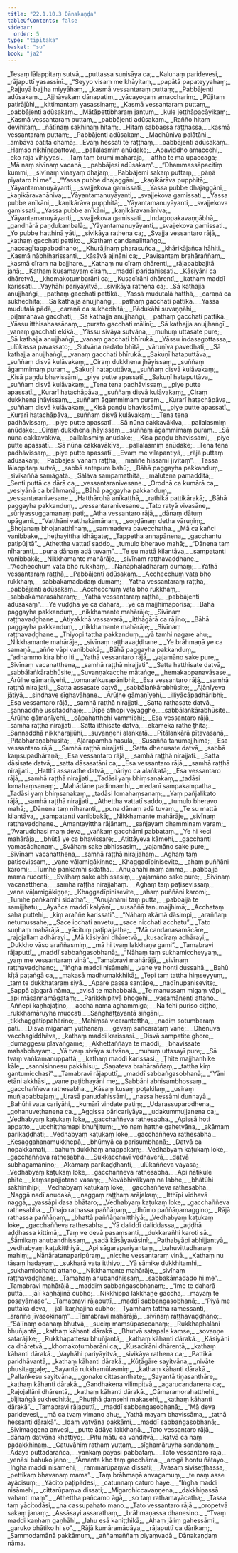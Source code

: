 ```yaml
---
title: "22.1.10.3 Dānakaṇḍa"
tableOfContents: false
sidebar:
  order: 5
type: "tipitaka"
basket: "su"
book: "ja2"
---
```



<DynamicBreadcrumb />

<Division number="1744" book="ja2">

<Paragraph number="3092" type="verses" book="ja2">
_Tesaṃ lālappitaṃ sutvā,_  
_puttassa suṇisāya ca;_  
_Kalunaṃ paridevesi,_  
_rājaputtī yasassinī._  

</Paragraph>

</Division>
<Division number="1745" book="ja2">

<Paragraph number="3093" type="verses" book="ja2">
_“Seyyo visaṃ me khāyitaṃ,_  
_papātā papateyyahaṃ;_  
_Rajjuyā bajjha miyyāhaṃ,_  
_kasmā vessantaraṃ puttaṃ;_  
_Pabbājenti adūsakaṃ._  

</Paragraph>

</Division>
<Division number="1746" book="ja2">

<Paragraph number="3094" type="verses" book="ja2">
_Ajjhāyakaṃ dānapatiṃ,_  
_yācayogaṃ amacchariṃ;_  
_Pūjitaṃ paṭirājūhi,_  
_kittimantaṃ yasassinaṃ;_  
_Kasmā vessantaraṃ puttaṃ,_  
_pabbājenti adūsakaṃ._  

</Paragraph>

</Division>
<Division number="1747" book="ja2">

<Paragraph number="3095" type="verses" book="ja2">
_Mātāpettibharaṃ jantuṃ,_  
_kule jeṭṭhāpacāyikaṃ;_  
_Kasmā vessantaraṃ puttaṃ,_  
_pabbājenti adūsakaṃ._  

</Paragraph>

</Division>
<Division number="1748" book="ja2">

<Paragraph number="3096" type="verses" book="ja2">
_Rañño hitaṃ devihitaṃ,_  
_ñātīnaṃ sakhinaṃ hitaṃ;_  
_Hitaṃ sabbassa raṭṭhassa,_  
_kasmā vessantaraṃ puttaṃ;_  
_Pabbājenti adūsakaṃ._  

</Paragraph>

</Division>
<Division number="1749" book="ja2">

<Paragraph number="3097" type="verses" book="ja2">
_Madhūniva palātāni,_  
_ambāva patitā chamā;_  
_Evaṃ hessati te raṭṭhaṃ,_  
_pabbājenti adūsakaṃ._  

</Paragraph>

</Division>
<Division number="1750" book="ja2">

<Paragraph number="3098" type="verses" book="ja2">
_Haṃso nikhīṇapattova,_  
_pallalasmiṃ anūdake;_  
_Apaviddho amaccehi,_  
_eko rājā vihiyyasi._  

</Paragraph>

</Division>
<Division number="1751" book="ja2">

<Paragraph number="3099" type="verses" book="ja2">
_Taṃ taṃ brūmi mahārāja,_  
_attho te mā upaccagā;_  
_Mā naṃ sivīnaṃ vacanā,_  
_pabbājesi adūsakaṃ”._  

</Paragraph>

</Division>
<Division number="1752" book="ja2">

<Paragraph number="3100" type="verses" book="ja2">
_“Dhammassāpacitiṃ kummi,_  
_sivīnaṃ vinayaṃ dhajaṃ;_  
_Pabbājemi sakaṃ puttaṃ,_  
_pāṇā piyataro hi me”._  

</Paragraph>

</Division>
<Division number="1753" book="ja2">

<Paragraph number="3101" type="verses" book="ja2">
_“Yassa pubbe dhajaggāni,_  
_kaṇikārāva pupphitā;_  
_Yāyantamanuyāyanti,_  
_svajjekova gamissati._  

</Paragraph>

</Division>
<Division number="1754" book="ja2">

<Paragraph number="3102" type="verses" book="ja2">
_Yassa pubbe dhajaggāni,_  
_kaṇikāravanāniva;_  
_Yāyantamanuyāyanti,_  
_svajjekova gamissati._  

</Paragraph>

</Division>
<Division number="1755" book="ja2">

<Paragraph number="3103" type="verses" book="ja2">
_Yassa pubbe anīkāni,_  
_kaṇikārāva pupphitā;_  
_Yāyantamanuyāyanti,_  
_svajjekova gamissati._  

</Paragraph>

</Division>
<Division number="1756" book="ja2">

<Paragraph number="3104" type="verses" book="ja2">
_Yassa pubbe anīkāni,_  
_kaṇikāravanāniva;_  
_Yāyantamanuyāyanti,_  
_svajjekova gamissati._  

</Paragraph>

</Division>
<Division number="1757" book="ja2">

<Paragraph number="3105" type="verses" book="ja2">
_Indagopakavaṇṇābhā,_  
_gandhārā paṇḍukambalā;_  
_Yāyantamanuyāyanti,_  
_svajjekova gamissati._  

</Paragraph>

</Division>
<Division number="1758" book="ja2">

<Paragraph number="3106" type="verses" book="ja2">
_Yo pubbe hatthinā yāti,_  
_sivikāya rathena ca;_  
_Svajja vessantaro rājā,_  
_kathaṃ gacchati pattiko._  

</Paragraph>

</Division>
<Division number="1759" book="ja2">

<Paragraph number="3107" type="verses" book="ja2">
_Kathaṃ candanalittaṅgo,_  
_naccagītappabodhano;_  
_Khurājinaṃ pharasuñca,_  
_khārikājañca hāhiti._  

</Paragraph>

</Division>
<Division number="1760" book="ja2">

<Paragraph number="3108" type="verses" book="ja2">
_Kasmā nābhiharissanti,_  
_kāsāvā ajināni ca;_  
_Pavisantaṃ brahāraññaṃ,_  
_kasmā cīraṃ na bajjhare._  

</Paragraph>

</Division>
<Division number="1761" book="ja2">

<Paragraph number="3109" type="verses" book="ja2">
_Kathaṃ nu cīraṃ dhārenti,_  
_rājapabbajitā janā;_  
_Kathaṃ kusamayaṃ cīraṃ,_  
_maddī paridahissati._  

</Paragraph>

</Division>
<Division number="1762" book="ja2">

<Paragraph number="3110" type="verses" book="ja2">
_Kāsiyāni ca dhāretvā,_  
_khomakoṭumbarāni ca;_  
_Kusacīrāni dhārentī,_  
_kathaṃ maddī karissati._  

</Paragraph>

</Division>
<Division number="1763" book="ja2">

<Paragraph number="3111" type="verses" book="ja2">
_Vayhāhi pariyāyitvā,_  
_sivikāya rathena ca;_  
_Sā kathajja anujjhaṅgī,_  
_pathaṃ gacchati pattikā._  

</Paragraph>

</Division>
<Division number="1764" book="ja2">

<Paragraph number="3112" type="verses" book="ja2">
_Yassā mudutalā hatthā,_  
_caraṇā ca sukhedhitā;_  
_Sā kathajja anujjhaṅgī,_  
_pathaṃ gacchati pattikā._  

</Paragraph>

</Division>
<Division number="1765" book="ja2">

<Paragraph number="3113" type="verses" book="ja2">
_Yassā mudutalā pādā,_  
_caraṇā ca sukhedhitā;_  
_Pādukāhi suvaṇṇāhi,_  
_pīḷamānāva gacchati;_  
_Sā kathajja anujjhaṅgī,_  
_pathaṃ gacchati pattikā._  

</Paragraph>

</Division>
<Division number="1766" book="ja2">

<Paragraph number="3114" type="verses" book="ja2">
_Yāssu itthisahassānaṃ,_  
_purato gacchati mālinī;_  
_Sā kathajja anujjhaṅgī,_  
_vanaṃ gacchati ekikā._  

</Paragraph>

</Division>
<Division number="1767" book="ja2">

<Paragraph number="3115" type="verses" book="ja2">
_Yāssu sivāya sutvāna,_  
_muhuṃ uttasate pure;_  
_Sā kathajja anujjhaṅgī,_  
_vanaṃ gacchati bhīrukā._  

</Paragraph>

</Division>
<Division number="1768" book="ja2">

<Paragraph number="3116" type="verses" book="ja2">
_Yāssu indasagottassa,_  
_ulūkassa pavassato;_  
_Sutvāna nadato bhītā,_  
_vāruṇīva pavedhati;_  
_Sā kathajja anujjhaṅgī,_  
_vanaṃ gacchati bhīrukā._  

</Paragraph>

</Division>
<Division number="1769" book="ja2">

<Paragraph number="3117" type="verses" book="ja2">
_Sakuṇī hataputtāva,_  
_suññaṃ disvā kulāvakaṃ;_  
_Ciraṃ dukkhena jhāyissaṃ,_  
_suññaṃ āgammimaṃ puraṃ._  

</Paragraph>

</Division>
<Division number="1770" book="ja2">

<Paragraph number="3118" type="verses" book="ja2">
_Sakuṇī hataputtāva,_  
_suññaṃ disvā kulāvakaṃ;_  
_Kisā paṇḍu bhavissāmi,_  
_piye putte apassatī._  

</Paragraph>

</Division>
<Division number="1771" book="ja2">

<Paragraph number="3119" type="verses" book="ja2">
_Sakuṇī hataputtāva,_  
_suññaṃ disvā kulāvakaṃ;_  
_Tena tena padhāvissaṃ,_  
_piye putte apassatī._  

</Paragraph>

</Division>
<Division number="1772" book="ja2">

<Paragraph number="3120" type="verses" book="ja2">
_Kurarī hatachāpāva,_  
_suññaṃ disvā kulāvakaṃ;_  
_Ciraṃ dukkhena jhāyissaṃ,_  
_suññaṃ āgammimaṃ puraṃ._  

</Paragraph>

</Division>
<Division number="1773" book="ja2">

<Paragraph number="3121" type="verses" book="ja2">
_Kurarī hatachāpāva,_  
_suññaṃ disvā kulāvakaṃ;_  
_Kisā paṇḍu bhavissāmi,_  
_piye putte apassatī._  

</Paragraph>

</Division>
<Division number="1774" book="ja2">

<Paragraph number="3122" type="verses" book="ja2">
_Kurarī hatachāpāva,_  
_suññaṃ disvā kulāvakaṃ;_  
_Tena tena padhāvissaṃ,_  
_piye putte apassatī._  

</Paragraph>

</Division>
<Division number="1775" book="ja2">

<Paragraph number="3123" type="verses" book="ja2">
_Sā nūna cakkavākīva,_  
_pallalasmiṃ anūdake;_  
_Ciraṃ dukkhena jhāyissaṃ,_  
_suññaṃ āgammimaṃ puraṃ._  

</Paragraph>

</Division>
<Division number="1776" book="ja2">

<Paragraph number="3124" type="verses" book="ja2">
_Sā nūna cakkavākīva,_  
_pallalasmiṃ anūdake;_  
_Kisā paṇḍu bhavissāmi,_  
_piye putte apassatī._  

</Paragraph>

</Division>
<Division number="1777" book="ja2">

<Paragraph number="3125" type="verses" book="ja2">
_Sā nūna cakkavākīva,_  
_pallalasmiṃ anūdake;_  
_Tena tena padhāvissaṃ,_  
_piye putte apassatī._  

</Paragraph>

</Division>
<Division number="1778" book="ja2">

<Paragraph number="3126" type="verses" book="ja2">
_Evaṃ me vilapantiyā,_  
_rājā puttaṃ adūsakaṃ;_  
_Pabbājesi vanaṃ raṭṭhā,_  
_maññe hissāmi jīvitaṃ”._  

</Paragraph>

</Division>
<Division number="1779" book="ja2">

<Paragraph number="3127" type="verses" book="ja2">
_Tassā lālappitaṃ sutvā,_  
_sabbā antepure bahū;_  
_Bāhā paggayha pakkanduṃ,_  
_sivikaññā samāgatā._  

</Paragraph>

</Division>
<Division number="1780" book="ja2">

<Paragraph number="3128" type="verses" book="ja2">
_Sālāva sampamathitā,_  
_mālutena pamadditā;_  
_Senti puttā ca dārā ca,_  
_vessantaranivesane._  

</Paragraph>

</Division>
<Division number="1781" book="ja2">

<Paragraph number="3129" type="verses" book="ja2">
_Orodhā ca kumārā ca,_  
_vesiyānā ca brāhmaṇā;_  
_Bāhā paggayha pakkanduṃ,_  
_vessantaranivesane._  

</Paragraph>

</Division>
<Division number="1782" book="ja2">

<Paragraph number="3130" type="verses" book="ja2">
_Hatthārohā anīkaṭṭhā,_  
_rathikā pattikārakā;_  
_Bāhā paggayha pakkanduṃ,_  
_vessantaranivesane._  

</Paragraph>

</Division>
<Division number="1783" book="ja2">

<Paragraph number="3131" type="verses" book="ja2">
_Tato ratyā vivasāne,_  
_sūriyassuggamanaṃ pati;_  
_Atha vessantaro rājā,_  
_dānaṃ dātuṃ upāgami._  

</Paragraph>

</Division>
<Division number="1784" book="ja2">

<Paragraph number="3132" type="verses" book="ja2">
_“Vatthāni vatthakāmānaṃ,_  
_soṇḍānaṃ detha vāruṇiṃ;_  
_Bhojanaṃ bhojanatthīnaṃ,_  
_sammadeva pavecchatha._  

</Paragraph>

</Division>
<Division number="1785" book="ja2">

<Paragraph number="3133" type="verses" book="ja2">
_Mā ca kañci vanibbake,_  
_heṭhayittha idhāgate;_  
_Tappetha annapānena,_  
_gacchantu paṭipūjitā”._  

</Paragraph>

</Division>
<Division number="1786" book="ja2">

<Paragraph number="3134" type="verses" book="ja2">
_Athettha vattatī saddo,_  
_tumulo bheravo mahā;_  
_“Dānena taṃ nīharanti,_  
_puna dānaṃ adā tuvaṃ”._  

</Paragraph>

</Division>
<Division number="1787" book="ja2">

<Paragraph number="3135" type="verses" book="ja2">
_Te su mattā kilantāva,_  
_sampatanti vanibbakā;_  
_Nikkhamante mahārāje,_  
_sivīnaṃ raṭṭhavaḍḍhane._  

</Paragraph>

</Division>
<Division number="1788" book="ja2">

<Paragraph number="3136" type="verses" book="ja2">
_“Acchecchuṃ vata bho rukkhaṃ,_  
_Nānāphaladharaṃ dumaṃ;_  
_Yathā vessantaraṃ raṭṭhā,_  
_Pabbājenti adūsakaṃ._  

</Paragraph>

</Division>
<Division number="1789" book="ja2">

<Paragraph number="3137" type="verses" book="ja2">
_Acchecchuṃ vata bho rukkhaṃ,_  
_sabbakāmadadaṃ dumaṃ;_  
_Yathā vessantaraṃ raṭṭhā,_  
_pabbājenti adūsakaṃ._  

</Paragraph>

</Division>
<Division number="1790" book="ja2">

<Paragraph number="3138" type="verses" book="ja2">
_Acchecchuṃ vata bho rukkhaṃ,_  
_sabbakāmarasāharaṃ;_  
_Yathā vessantaraṃ raṭṭhā,_  
_pabbājenti adūsakaṃ”._  

</Paragraph>

</Division>
<Division number="1791" book="ja2">

<Paragraph number="3139" type="verses" book="ja2">
_Ye vuḍḍhā ye ca daharā,_  
_ye ca majjhimaporisā;_  
_Bāhā paggayha pakkanduṃ,_  
_nikkhamante mahārāje;_  
_Sivīnaṃ raṭṭhavaḍḍhane._  

</Paragraph>

</Division>
<Division number="1792" book="ja2">

<Paragraph number="3140" type="verses" book="ja2">
_Atiyakkhā vassavarā,_  
_itthāgārā ca rājino;_  
_Bāhā paggayha pakkanduṃ,_  
_nikkhamante mahārāje;_  
_Sivīnaṃ raṭṭhavaḍḍhane._  

</Paragraph>

</Division>
<Division number="1793" book="ja2">

<Paragraph number="3141" type="verses" book="ja2">
_Thiyopi tattha pakkanduṃ,_  
_yā tamhi nagare ahu;_  
_Nikkhamante mahārāje,_  
_sivīnaṃ raṭṭhavaḍḍhane._  

</Paragraph>

</Division>
<Division number="1794" book="ja2">

<Paragraph number="3142" type="verses" book="ja2">
_Ye brāhmaṇā ye ca samaṇā,_  
_aññe vāpi vanibbakā;_  
_Bāhā paggayha pakkanduṃ,_  
_“adhammo kira bho iti._  

</Paragraph>

</Division>
<Division number="1795" book="ja2">

<Paragraph number="3143" type="verses" book="ja2">
_Yathā vessantaro rājā,_  
_yajamāno sake pure;_  
_Sivīnaṃ vacanatthena,_  
_samhā raṭṭhā nirajjati”._  

</Paragraph>

</Division>
<Division number="1796" book="ja2">

<Paragraph number="3144" type="verses" book="ja2">
_Satta hatthisate datvā,_  
_sabbālaṅkārabhūsite;_  
_Suvaṇṇakacche mātaṅge,_  
_hemakappanavāsase._  

</Paragraph>

</Division>
<Division number="1797" book="ja2">

<Paragraph number="3145" type="verses" book="ja2">
_Ārūḷhe gāmaṇīyehi,_  
_tomaraṅkusapāṇibhi;_  
_Esa vessantaro rājā,_  
_samhā raṭṭhā nirajjati._  

</Paragraph>

</Division>
<Division number="1798" book="ja2">

<Paragraph number="3146" type="verses" book="ja2">
_Satta assasate datvā,_  
_sabbālaṅkārabhūsite;_  
_Ājānīyeva jātiyā,_  
_sindhave sīghavāhane._  

</Paragraph>

</Division>
<Division number="1799" book="ja2">

<Paragraph number="3147" type="verses" book="ja2">
_Ārūḷhe gāmaṇīyehi,_  
_illiyācāpadhāribhi;_  
_Esa vessantaro rājā,_  
_samhā raṭṭhā nirajjati._  

</Paragraph>

</Division>
<Division number="1800" book="ja2">

<Paragraph number="3148" type="verses" book="ja2">
_Satta rathasate datvā,_  
_sannaddhe ussitaddhaje;_  
_Dīpe athopi veyagghe,_  
_sabbālaṅkārabhūsite._  

</Paragraph>

</Division>
<Division number="1801" book="ja2">

<Paragraph number="3149" type="verses" book="ja2">
_Ārūḷhe gāmaṇīyehi,_  
_cāpahatthehi vammibhi;_  
_Esa vessantaro rājā,_  
_samhā raṭṭhā nirajjati._  

</Paragraph>

</Division>
<Division number="1802" book="ja2">

<Paragraph number="3150" type="verses" book="ja2">
_Satta itthisate datvā,_  
_ekamekā rathe ṭhitā;_  
_Sannaddhā nikkharajjūhi,_  
_suvaṇṇehi alaṅkatā._  

</Paragraph>

</Division>
<Division number="1803" book="ja2">

<Paragraph number="3151" type="verses" book="ja2">
_Pītālaṅkārā pītavasanā,_  
_Pītābharaṇabhūsitā;_  
_Aḷārapamhā hasulā,_  
_Susaññā tanumajjhimā;_  
_Esa vessantaro rājā,_  
_Samhā raṭṭhā nirajjati._  

</Paragraph>

</Division>
<Division number="1804" book="ja2">

<Paragraph number="3152" type="verses" book="ja2">
_Satta dhenusate datvā,_  
_sabbā kaṃsupadhāraṇā;_  
_Esa vessantaro rājā,_  
_samhā raṭṭhā nirajjati._  

</Paragraph>

</Division>
<Division number="1805" book="ja2">

<Paragraph number="3153" type="verses" book="ja2">
_Satta dāsisate datvā,_  
_satta dāsasatāni ca;_  
_Esa vessantaro rājā,_  
_samhā raṭṭhā nirajjati._  

</Paragraph>

</Division>
<Division number="1806" book="ja2">

<Paragraph number="3154" type="verses" book="ja2">
_Hatthī assarathe datvā,_  
_nāriyo ca alaṅkatā;_  
_Esa vessantaro rājā,_  
_samhā raṭṭhā nirajjati._  

</Paragraph>

</Division>
<Division number="1807" book="ja2">

<Paragraph number="3155" type="verses" book="ja2">
_Tadāsi yaṃ bhiṃsanakaṃ,_  
_tadāsi lomahaṃsanaṃ;_  
_Mahādāne padinnamhi,_  
_medanī sampakampatha._  

</Paragraph>

</Division>
<Division number="1808" book="ja2">

<Paragraph number="3156" type="verses" book="ja2">
_Tadāsi yaṃ bhiṃsanakaṃ,_  
_tadāsi lomahaṃsanaṃ;_  
_Yaṃ pañjalikato rājā,_  
_samhā raṭṭhā nirajjati._  

</Paragraph>

</Division>
<Division number="1809" book="ja2">

<Paragraph number="3157" type="verses" book="ja2">
_Athettha vattatī saddo,_  
_tumulo bheravo mahā;_  
_Dānena taṃ nīharanti,_  
_puna dānaṃ adā tuvaṃ._  

</Paragraph>

</Division>
<Division number="1810" book="ja2">

<Paragraph number="3158" type="verses" book="ja2">
_Te su mattā kilantāva,_  
_sampatanti vanibbakā;_  
_Nikkhamante mahārāje,_  
_sivīnaṃ raṭṭhavaḍḍhane._  

</Paragraph>

</Division>
<Division number="1811" book="ja2">

<Paragraph number="3159" type="verses" book="ja2">
_Āmantayittha rājānaṃ,_  
_sañjayaṃ dhamminaṃ varaṃ;_  
_“Avaruddhasi maṃ deva,_  
_vaṅkaṃ gacchāmi pabbataṃ._  

</Paragraph>

</Division>
<Division number="1812" book="ja2">

<Paragraph number="3160" type="verses" book="ja2">
_Ye hi keci mahārāja,_  
_bhūtā ye ca bhavissare;_  
_Atittāyeva kāmehi,_  
_gacchanti yamasādhanaṃ._  

</Paragraph>

</Division>
<Division number="1813" book="ja2">

<Paragraph number="3161" type="verses" book="ja2">
_Svāhaṃ sake abhissasiṃ,_  
_yajamāno sake pure;_  
_Sivīnaṃ vacanatthena,_  
_samhā raṭṭhā nirajjahaṃ._  

</Paragraph>

</Division>
<Division number="1814" book="ja2">

<Paragraph number="3162" type="verses" book="ja2">
_Aghaṃ taṃ paṭisevissaṃ,_  
_vane vāḷamigākiṇṇe;_  
_Khaggadīpinisevite,_  
_ahaṃ puññāni karomi;_  
_Tumhe paṅkamhi sīdatha._  

</Paragraph>

</Division>
<Division number="1815" book="ja2">

<Paragraph number="3163" type="verses" book="ja2">
_Anujānāhi maṃ amma,_  
_pabbajjā mama ruccati;_  
_Svāhaṃ sake abhissasiṃ,_  
_yajamāno sake pure;_  
_Sivīnaṃ vacanatthena,_  
_samhā raṭṭhā nirajjahaṃ._  

</Paragraph>

</Division>
<Division number="1816" book="ja2">

<Paragraph number="3164" type="verses" book="ja2">
_Aghaṃ taṃ paṭisevissaṃ,_  
_vane vāḷamigākiṇṇe;_  
_Khaggadīpinisevite,_  
_ahaṃ puññāni karomi;_  
_Tumhe paṅkamhi sīdatha”._  

</Paragraph>

</Division>
<Division number="1817" book="ja2">

<Paragraph number="3165" type="verses" book="ja2">
_“Anujānāmi taṃ putta,_  
_pabbajjā te samijjhatu;_  
_Ayañca maddī kalyāṇī,_  
_susaññā tanumajjhimā;_  
_Acchataṃ saha puttehi,_  
_kiṃ araññe karissati”._  

</Paragraph>

</Division>
<Division number="1818" book="ja2">

<Paragraph number="3166" type="verses" book="ja2">
_“Nāhaṃ akāmā dāsimpi,_  
_araññaṃ netumussahe;_  
_Sace icchati anvetu,_  
_sace nicchati acchatu”._  

</Paragraph>

</Division>
<Division number="1819" book="ja2">

<Paragraph number="3167" type="verses" book="ja2">
_Tato suṇhaṃ mahārājā,_  
_yācituṃ paṭipajjatha;_  
_“Mā candanasamācāre,_  
_rajojallaṃ adhārayi._  

</Paragraph>

</Division>
<Division number="1820" book="ja2">

<Paragraph number="3168" type="verses" book="ja2">
_Mā kāsiyāni dhāretvā,_  
_kusacīraṃ adhārayi;_  
_Dukkho vāso araññasmiṃ,_  
_mā hi tvaṃ lakkhaṇe gami”._  

</Paragraph>

</Division>
<Division number="1821" book="ja2">

<Paragraph number="3169" type="verses" book="ja2">
_Tamabravi rājaputtī,_  
_maddī sabbaṅgasobhanā;_  
_“Nāhaṃ taṃ sukhamiccheyyaṃ,_  
_yaṃ me vessantaraṃ vinā”._  

</Paragraph>

</Division>
<Division number="1822" book="ja2">

<Paragraph number="3170" type="verses" book="ja2">
_Tamabravi mahārājā,_  
_sivīnaṃ raṭṭhavaḍḍhano;_  
_“Iṅgha maddi nisāmehi,_  
_vane ye honti dussahā._  

</Paragraph>

</Division>
<Division number="1823" book="ja2">

<Paragraph number="3171" type="verses" book="ja2">
_Bahū kīṭā paṭaṅgā ca,_  
_makasā madhumakkhikā;_  
_Tepi taṃ tattha hiṃseyyuṃ,_  
_taṃ te dukkhataraṃ siyā._  

</Paragraph>

</Division>
<Division number="1824" book="ja2">

<Paragraph number="3172" type="verses" book="ja2">
_Apare passa santāpe,_  
_nadīnupanisevite;_  
_Sappā ajagarā nāma,_  
_avisā te mahabbalā._  

</Paragraph>

</Division>
<Division number="1825" book="ja2">

<Paragraph number="3173" type="verses" book="ja2">
_Te manussaṃ migaṃ vāpi,_  
_api māsannamāgataṃ;_  
_Parikkhipitvā bhogehi,_  
_vasamānenti attano._  

</Paragraph>

</Division>
<Division number="1826" book="ja2">

<Paragraph number="3174" type="verses" book="ja2">
_Aññepi kaṇhajaṭino,_  
_acchā nāma aghammigā;_  
_Na tehi puriso diṭṭho,_  
_rukkhamāruyha muccati._  

</Paragraph>

</Division>
<Division number="1827" book="ja2">

<Paragraph number="3175" type="verses" book="ja2">
_Saṅghaṭṭayantā siṅgāni,_  
_tikkhaggātippahārino;_  
_Mahiṃsā vicarantettha,_  
_nadiṃ sotumbaraṃ pati._  

</Paragraph>

</Division>
<Division number="1828" book="ja2">

<Paragraph number="3176" type="verses" book="ja2">
_Disvā migānaṃ yūthānaṃ,_  
_gavaṃ sañcarataṃ vane;_  
_Dhenuva vacchagiddhāva,_  
_kathaṃ maddi karissasi._  

</Paragraph>

</Division>
<Division number="1829" book="ja2">

<Paragraph number="3177" type="verses" book="ja2">
_Disvā sampatite ghore,_  
_dumaggesu plavaṅgame;_  
_Akhettaññāya te maddi,_  
_bhavissate mahabbhayaṃ._  

</Paragraph>

</Division>
<Division number="1830" book="ja2">

<Paragraph number="3178" type="verses" book="ja2">
_Yā tvaṃ sivāya sutvāna,_  
_muhuṃ uttasayī pure;_  
_Sā tvaṃ vaṅkamanuppattā,_  
_kathaṃ maddi karissasi._  

</Paragraph>

</Division>
<Division number="1831" book="ja2">

<Paragraph number="3179" type="verses" book="ja2">
_Ṭhite majjhanhike kāle,_  
_sannisinnesu pakkhisu;_  
_Saṇateva brahāraññaṃ,_  
_tattha kiṃ gantumicchasi”._  

</Paragraph>

</Division>
<Division number="1832" book="ja2">

<Paragraph number="3180" type="verses" book="ja2">
_Tamabravi rājaputtī,_  
_maddī sabbaṅgasobhanā;_  
_“Yāni etāni akkhāsi,_  
_vane paṭibhayāni me;_  
_Sabbāni abhisambhossaṃ,_  
_gacchaññeva rathesabha._  

</Paragraph>

</Division>
<Division number="1833" book="ja2">

<Paragraph number="3181" type="verses" book="ja2">
_Kāsaṃ kusaṃ poṭakilaṃ,_  
_usiraṃ muñjapabbajaṃ;_  
_Urasā panudahissāmi,_  
_nassa hessāmi dunnayā._  

</Paragraph>

</Division>
<Division number="1834" book="ja2">

<Paragraph number="3182" type="verses" book="ja2">
_Bahūhi vata cariyāhi,_  
_kumārī vindate patiṃ;_  
_Udarassuparodhena,_  
_gohanuveṭhanena ca._  

</Paragraph>

</Division>
<Division number="1835" book="ja2">

<Paragraph number="3183" type="verses" book="ja2">
_Aggissa pāricariyāya,_  
_udakummujjanena ca;_  
_Vedhabyaṃ kaṭukaṃ loke,_  
_gacchaññeva rathesabha._  

</Paragraph>

</Division>
<Division number="1836" book="ja2">

<Paragraph number="3184" type="verses" book="ja2">
_Apissā hoti appatto,_  
_ucchiṭṭhamapi bhuñjituṃ;_  
_Yo naṃ hatthe gahetvāna,_  
_akāmaṃ parikaḍḍhati;_  
_Vedhabyaṃ kaṭukaṃ loke,_  
_gacchaññeva rathesabha._  

</Paragraph>

</Division>
<Division number="1837" book="ja2">

<Paragraph number="3185" type="verses" book="ja2">
_Kesaggahaṇamukkhepā,_  
_bhūmyā ca parisumbhanā;_  
_Datvā ca nopakkamati,_  
_bahuṃ dukkhaṃ anappakaṃ;_  
_Vedhabyaṃ kaṭukaṃ loke,_  
_gacchaññeva rathesabha._  

</Paragraph>

</Division>
<Division number="1838" book="ja2">

<Paragraph number="3186" type="verses" book="ja2">
_Sukkacchavī vedhaverā,_  
_datvā subhagamānino;_  
_Akāmaṃ parikaḍḍhanti,_  
_ulūkaññeva vāyasā;_  
_Vedhabyaṃ kaṭukaṃ loke,_  
_gacchaññeva rathesabha._  

</Paragraph>

</Division>
<Division number="1839" book="ja2">

<Paragraph number="3187" type="verses" book="ja2">
_Api ñātikule phīte,_  
_kaṃsapajjotane vasaṃ;_  
_Nevābhivākyaṃ na labhe,_  
_bhātūhi sakhinīhipi;_  
_Vedhabyaṃ kaṭukaṃ loke,_  
_gacchaññeva rathesabha._  

</Paragraph>

</Division>
<Division number="1840" book="ja2">

<Paragraph number="3188" type="verses" book="ja2">
_Naggā nadī anudakā,_  
_naggaṃ raṭṭhaṃ arājakaṃ;_  
_Itthīpi vidhavā naggā,_  
_yassāpi dasa bhātaro;_  
_Vedhabyaṃ kaṭukaṃ loke,_  
_gacchaññeva rathesabha._  

</Paragraph>

</Division>
<Division number="1841" book="ja2">

<Paragraph number="3189" type="verses" book="ja2">
_Dhajo rathassa paññāṇaṃ,_  
_dhūmo paññāṇamaggino;_  
_Rājā rathassa paññāṇaṃ,_  
_bhattā paññāṇamitthiyā;_  
_Vedhabyaṃ kaṭukaṃ loke,_  
_gacchaññeva rathesabha._  

</Paragraph>

</Division>
<Division number="1842" book="ja2">

<Paragraph number="3190" type="verses" book="ja2">
_Yā daliddī daliddassa,_  
_aḍḍhā aḍḍhassa kittimā;_  
_Taṃ ve devā pasaṃsanti,_  
_dukkarañhi karoti sā._  

</Paragraph>

</Division>
<Division number="1843" book="ja2">

<Paragraph number="3191" type="verses" book="ja2">
_Sāmikaṃ anubandhissaṃ,_  
_sadā kāsāyavāsinī;_  
_Pathabyāpi abhijjantyā,_  
_vedhabyaṃ kaṭukitthiyā._  

</Paragraph>

</Division>
<Division number="1844" book="ja2">

<Paragraph number="3192" type="verses" book="ja2">
_Api sāgarapariyantaṃ,_  
_bahuvittadharaṃ mahiṃ;_  
_Nānāratanaparipūraṃ,_  
_nicche vessantaraṃ vinā._  

</Paragraph>

</Division>
<Division number="1845" book="ja2">

<Paragraph number="3193" type="verses" book="ja2">
_Kathaṃ nu tāsaṃ hadayaṃ,_  
_sukharā vata itthiyo;_  
_Yā sāmike dukkhitamhi,_  
_sukhamicchanti attano._  

</Paragraph>

</Division>
<Division number="1846" book="ja2">

<Paragraph number="3194" type="verses" book="ja2">
_Nikkhamante mahārāje,_  
_sivīnaṃ raṭṭhavaḍḍhane;_  
_Tamahaṃ anubandhissaṃ,_  
_sabbakāmadado hi me”._  

</Paragraph>

</Division>
<Division number="1847" book="ja2">

<Paragraph number="3195" type="verses" book="ja2">
_Tamabravi mahārājā,_  
_maddiṃ sabbaṅgasobhanaṃ;_  
_“Ime te daharā puttā,_  
_jālī kaṇhājinā cubho;_  
_Nikkhippa lakkhaṇe gaccha,_  
_mayaṃ te posayāmase”._  

</Paragraph>

</Division>
<Division number="1848" book="ja2">

<Paragraph number="3196" type="verses" book="ja2">
_Tamabravi rājaputtī,_  
_maddī sabbaṅgasobhanā;_  
_“Piyā me puttakā deva,_  
_jālī kaṇhājinā cubho;_  
_Tyamhaṃ tattha ramessanti,_  
_araññe jīvasokinaṃ”._  

</Paragraph>

</Division>
<Division number="1849" book="ja2">

<Paragraph number="3197" type="verses" book="ja2">
_Tamabravi mahārājā,_  
_sivīnaṃ raṭṭhavaḍḍhano;_  
_“Sālīnaṃ odanaṃ bhutvā,_  
_suciṃ maṃsūpasecanaṃ;_  
_Rukkhaphalāni bhuñjantā,_  
_kathaṃ kāhanti dārakā._  

</Paragraph>

</Division>
<Division number="1850" book="ja2">

<Paragraph number="3198" type="verses" book="ja2">
_Bhutvā satapale kaṃse,_  
_sovaṇṇe satarājike;_  
_Rukkhapattesu bhuñjantā,_  
_kathaṃ kāhanti dārakā._  

</Paragraph>

</Division>
<Division number="1851" book="ja2">

<Paragraph number="3199" type="verses" book="ja2">
_Kāsiyāni ca dhāretvā,_  
_khomakoṭumbarāni ca;_  
_Kusacīrāni dhārentā,_  
_kathaṃ kāhanti dārakā._  

</Paragraph>

</Division>
<Division number="1852" book="ja2">

<Paragraph number="3200" type="verses" book="ja2">
_Vayhāhi pariyāyitvā,_  
_sivikāya rathena ca;_  
_Pattikā paridhāvantā,_  
_kathaṃ kāhanti dārakā._  

</Paragraph>

</Division>
<Division number="1853" book="ja2">

<Paragraph number="3201" type="verses" book="ja2">
_Kūṭāgāre sayitvāna,_  
_nivāte phusitaggaḷe;_  
_Sayantā rukkhamūlasmiṃ,_  
_kathaṃ kāhanti dārakā._  

</Paragraph>

</Division>
<Division number="1854" book="ja2">

<Paragraph number="3202" type="verses" book="ja2">
_Pallaṅkesu sayitvāna,_  
_gonake cittasanthate;_  
_Sayantā tiṇasanthāre,_  
_kathaṃ kāhanti dārakā._  

</Paragraph>

</Division>
<Division number="1855" book="ja2">

<Paragraph number="3203" type="verses" book="ja2">
_Gandhakena vilimpitvā,_  
_agarucandanena ca;_  
_Rajojallāni dhārentā,_  
_kathaṃ kāhanti dārakā._  

</Paragraph>

</Division>
<Division number="1856" book="ja2">

<Paragraph number="3204" type="verses" book="ja2">
_Cāmaramorahatthehi,_  
_bījitaṅgā sukhedhitā;_  
_Phuṭṭhā ḍaṃsehi makasehi,_  
_kathaṃ kāhanti dārakā”._  

</Paragraph>

</Division>
<Division number="1857" book="ja2">

<Paragraph number="3205" type="verses" book="ja2">
_Tamabravi rājaputtī,_  
_maddī sabbaṅgasobhanā;_  
_“Mā deva paridevesi,_  
_mā ca tvaṃ vimano ahu;_  
_Yathā mayaṃ bhavissāma,_  
_tathā hessanti dārakā”._  

</Paragraph>

</Division>
<Division number="1858" book="ja2">

<Paragraph number="3206" type="verses" book="ja2">
_Idaṃ vatvāna pakkāmi,_  
_maddī sabbaṅgasobhanā;_  
_Sivimaggena anvesi,_  
_putte ādāya lakkhaṇā._  

</Paragraph>

</Division>
<Division number="1859" book="ja2">

<Paragraph number="3207" type="verses" book="ja2">
_Tato vessantaro rājā,_  
_dānaṃ datvāna khattiyo;_  
_Pitu mātu ca vanditvā,_  
_katvā ca naṃ padakkhiṇaṃ._  

</Paragraph>

</Division>
<Division number="1860" book="ja2">

<Paragraph number="3208" type="verses" book="ja2">
_Catuvāhiṃ rathaṃ yuttaṃ,_  
_sīghamāruyha sandanaṃ;_  
_Ādāya puttadārañca,_  
_vaṅkaṃ pāyāsi pabbataṃ._  

</Paragraph>

</Division>
<Division number="1861" book="ja2">

<Paragraph number="3209" type="verses" book="ja2">
_Tato vessantaro rājā,_  
_yenāsi bahuko jano;_  
_“Āmanta kho taṃ gacchāma,_  
_arogā hontu ñātayo._  

</Paragraph>

</Division>
<Division number="1862" book="ja2">

<Paragraph number="3210" type="verses" book="ja2">
_Iṅgha maddi nisāmehi,_  
_rammarūpaṃva dissati;_  
_Āvāsaṃ siviseṭṭhassa,_  
_pettikaṃ bhavanaṃ mama”._  

</Paragraph>

</Division>
<Division number="1863" book="ja2">

<Paragraph number="3211" type="verses" book="ja2">
_Taṃ brāhmaṇā anvagamuṃ,_  
_te naṃ asse ayācisuṃ;_  
_Yācito paṭipādesi,_  
_catunnaṃ caturo haye._  

</Paragraph>

</Division>
<Division number="1864" book="ja2">

<Paragraph number="3212" type="verses" book="ja2">
_“Iṅgha maddi nisāmehi,_  
_cittarūpaṃva dissati;_  
_Migarohiccavaṇṇena,_  
_dakkhiṇassā vahanti maṃ”._  

</Paragraph>

</Division>
<Division number="1865" book="ja2">

<Paragraph number="3213" type="verses" book="ja2">
_Athettha pañcamo āgā,_  
_so taṃ rathamayācatha;_  
_Tassa taṃ yācitodāsi,_  
_na cassupahato mano._  

</Paragraph>

</Division>
<Division number="1866" book="ja2">

<Paragraph number="3214" type="verses" book="ja2">
_Tato vessantaro rājā,_  
_oropetvā sakaṃ janaṃ;_  
_Assāsayi assarathaṃ,_  
_brāhmaṇassa dhanesino._  

</Paragraph>

</Division>
<Division number="1867" book="ja2">

<Paragraph number="3215" type="verses" book="ja2">
_“Tvaṃ maddi kaṇhaṃ gaṇhāhi,_  
_lahu esā kaniṭṭhikā;_  
_Ahaṃ jāliṃ gahessāmi,_  
_garuko bhātiko hi so”._  

</Paragraph>

</Division>
<Division number="1868" book="ja2">

<Paragraph number="3216" type="verses" book="ja2">
_Rājā kumāramādāya,_  
_rājaputtī ca dārikaṃ;_  
_Sammodamānā pakkāmuṃ,_  
_aññamaññaṃ piyaṃvadā._  


</Paragraph>
</Division>

<Paragraph number="3217" type="center" book="ja2">
Dānakaṇḍaṃ nāma.
</Paragraph>